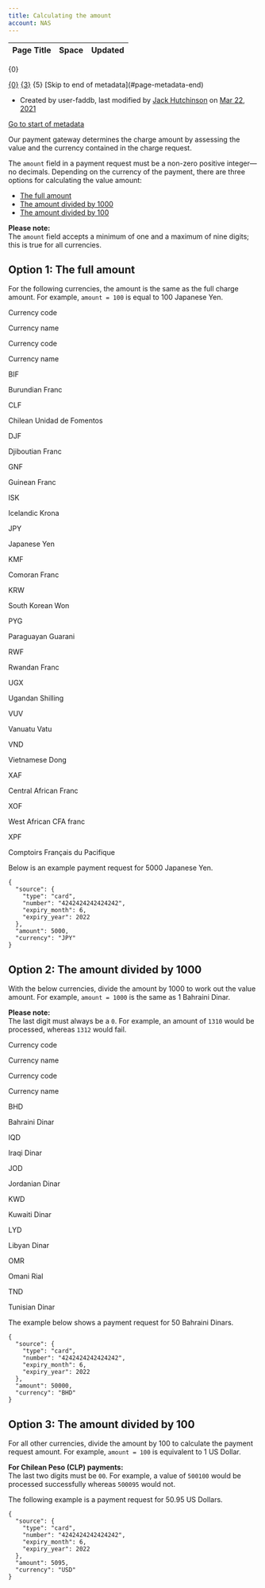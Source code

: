 ```yaml
---
title: Calculating the amount
account: NAS
---
```


<table class="aui"> <thead> <tr class="header"> <th class="search-result-title">Page Title</th> <th class="search-result-space">Space</th> <th class="search-result-date">Updated</th> </tr> </thead> </table> <p class="search-result-count">{0}</p> <tr class="search-result"> <td class="search-result-title"><a href="{1}" class="content-type-{2}"><span>{0}</span></a></td> <td class="search-result-space"><a class="space" href="/display/{4}/" title="{3}">{3}</a></td> <td class="search-result-date"><span class="date" title="{6}">{5}</span></td> </tr> [Skip to end of metadata](#page-metadata-end)

*   Created by user-faddb, last modified by [Jack Hutchinson](    /display/~jack.hutchinson
    ) on [Mar 22, 2021](/pages/diffpagesbyversion.action?pageId=8488004&selectedPageVersions=3&selectedPageVersions=4 "Show changes")

[Go to start of metadata](#page-metadata-start)

Our payment gateway determines the charge amount by assessing the value and the currency contained in the charge request.

The `amount` field in a payment request must be a non-zero positive integer—no decimals. Depending on the currency of the payment, there are three options for calculating the value amount:

*   [The full amount](#Calculatingtheamount-fullamount)
*   [The amount divided by 1000](#Calculatingtheamount-amountdiv1000)
*   [The amount divided by 100](#Calculatingtheamount-amountdiv100)

**Please note:**  
The `amount` field accepts a minimum of one and a maximum of nine digits; this is true for all currencies.

Option 1: The full amount 
--------------------------

For the following currencies, the amount is the same as the full charge amount. For example, `amount = 100` is equal to 100 Japanese Yen.

Currency code

Currency name

Currency code

Currency name

BIF

Burundian Franc

CLF

Chilean Unidad de Fomentos

DJF

Djiboutian Franc

GNF

Guinean Franc

ISK

Icelandic Krona

JPY

Japanese Yen

KMF

Comoran Franc

KRW

South Korean Won

PYG

Paraguayan Guarani

RWF

Rwandan Franc

UGX

Ugandan Shilling

VUV

Vanuatu Vatu

VND

Vietnamese Dong

XAF

Central African Franc

XOF

West African CFA franc

XPF

Comptoirs Français du Pacifique

Below is an example payment request for 5000 Japanese Yen. 

    {
      "source": {
        "type": "card",
        "number": "4242424242424242",
        "expiry_month": 6,
        "expiry_year": 2022
      },
      "amount": 5000,
      "currency": "JPY"
    }

Option 2: The amount divided by 1000 
-------------------------------------

With the below currencies, divide the amount by 1000 to work out the value amount. For example, `amount = 1000` is the same as 1 Bahraini Dinar.

**Please note:**  
The last digit must always be a `0`. For example, an amount of `1310` would be processed, whereas `1312` would fail.

Currency code

Currency name

Currency code

Currency name

BHD

Bahraini Dinar

IQD

Iraqi Dinar

JOD

Jordanian Dinar

KWD

Kuwaiti Dinar

LYD

Libyan Dinar

OMR

Omani Rial

TND

Tunisian Dinar

The example below shows a payment request for 50 Bahraini Dinars.

    {
      "source": {
        "type": "card",
        "number": "4242424242424242",
        "expiry_month": 6,
        "expiry_year": 2022
      },
      "amount": 50000,
      "currency": "BHD"
    }

Option 3: The amount divided by 100 
------------------------------------

For all other currencies, divide the amount by 100 to calculate the payment request amount. For example, `amount = 100` is equivalent to 1 US Dollar.

**For Chilean Peso (CLP) payments:**  
The last two digits must be `00`. For example, a value of `500100` would be processed successfully whereas `500095` would not.

The following example is a payment request for 50.95 US Dollars.

    {
      "source": {
        "type": "card",
        "number": "4242424242424242",
        "expiry_month": 6,
        "expiry_year": 2022
      },
      "amount": 5095,
      "currency": "USD"
    }
